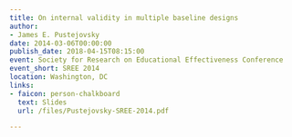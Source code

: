 ```yaml
---
title: On internal validity in multiple baseline designs
author:
- James E. Pustejovsky
date: 2014-03-06T00:00:00
publish_date: 2018-04-15T08:15:00
event: Society for Research on Educational Effectiveness Conference
event_short: SREE 2014
location: Washington, DC
links:
- faicon: person-chalkboard
  text: Slides
  url: /files/Pustejovsky-SREE-2014.pdf

---
```




